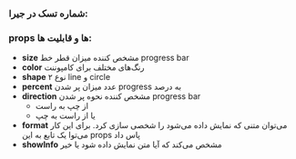 <!-- ProgressBar.stories.mdx -->


<Meta title="COMPONENTS/Atoms/ProgressBar/Docs" />


### شماره تسک در جیرا:


### props ها و قابلیت ها:

- **size** مشخص کننده میزان قطر خط progress bar
- **color** رنگ‌های مختلف برای کامپوننت
- **shape** ۲ نوع line و circle
- **percent** عدد میزان پر شدن progress به درصد
- **direction** مشخص کننده نحوه پر شدن progress bar
    - از چپ به راست
    - یا از راست به چپ
- **format** می‌توان متنی که نمایش داده می‌شود را شخصی سازی کرد. برای این کار می‌توا یک تابع به این props پاس داد
- **showInfo** مشخص می‌کند که آیا متن نمایش داده شود یا خیر

